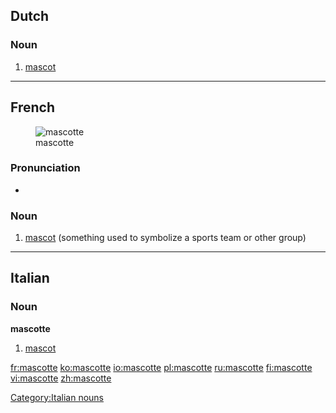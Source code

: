 ==Dutch==

===Noun===
{{nl-noun|g=f|g2=m|mascottes|mascotje|dim2=mascottetje}}

# [[mascot]]

----

==French==
{{wikipedia|lang=fr}}
[[Image:Tux bg.png|thumb|mascotte]]

===Pronunciation===
* {{IPA|/mas.kɔt|fr/|lang=fr}}

===Noun===
{{head|fr|noun|g=f}}

# [[mascot]] (something used to symbolize a sports team or other group)

{{tbot entry|French|mascot|2010|April|fr}}

----

==Italian==

===Noun===
'''mascotte''' {{f}} {{inv}}

# [[mascot]]

[[Category:Italian nouns]]

[[fr:mascotte]]
[[ko:mascotte]]
[[io:mascotte]]
[[pl:mascotte]]
[[ru:mascotte]]
[[fi:mascotte]]
[[vi:mascotte]]
[[zh:mascotte]]